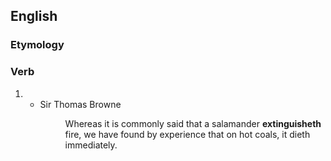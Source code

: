 ==English==

===Etymology===
{{suffix|en|extinguish|eth}}

===Verb===
{{head|en|verb form}}

# {{en-archaic third-person singular of|extinguish}}
#* Sir Thomas Browne
#*: Whereas it is commonly said that a salamander '''extinguisheth''' fire, we have found by experience that on hot coals, it dieth immediately.
